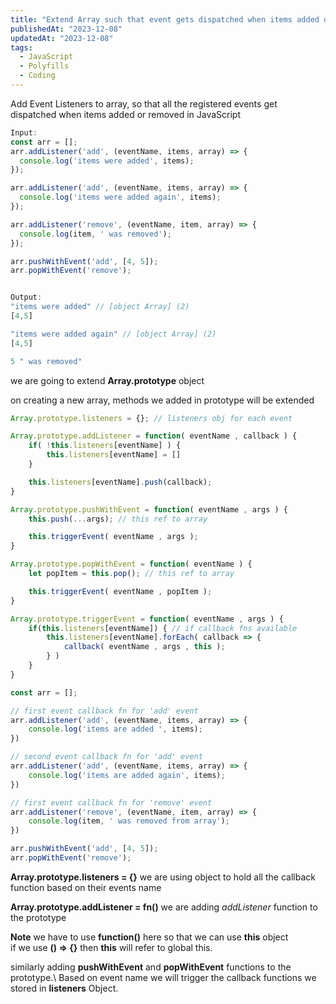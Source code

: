 ```yaml
---
title: "Extend Array such that event gets dispatched when items added or removed in JavaScript"
publishedAt: "2023-12-08"
updatedAt: "2023-12-08"
tags:
  - JavaScript
  - Polyfills
  - Coding
---
```


Add Event Listeners to array, so that all the registered events get dispatched when items added or removed in JavaScript

```js
Input:
const arr = [];
arr.addListener('add', (eventName, items, array) => {
  console.log('items were added', items);
});

arr.addListener('add', (eventName, items, array) => {
  console.log('items were added again', items);
});

arr.addListener('remove', (eventName, item, array) => {
  console.log(item, ' was removed');
});

arr.pushWithEvent('add', [4, 5]);
arr.popWithEvent('remove');


Output:
"items were added" // [object Array] (2)
[4,5]

"items were added again" // [object Array] (2)
[4,5]

5 " was removed"
```

we are going to extend **Array.prototype** object 

on creating a new array, methods we added in prototype will be extended

```js
Array.prototype.listeners = {}; // listeners obj for each event

Array.prototype.addListener = function( eventName , callback ) {
    if( !this.listeners[eventName] ) {
        this.listeners[eventName] = []
    }

    this.listeners[eventName].push(callback);
}

Array.prototype.pushWithEvent = function( eventName , args ) {
    this.push(...args); // this ref to array

    this.triggerEvent( eventName , args );
}

Array.prototype.popWithEvent = function( eventName ) {
    let popItem = this.pop(); // this ref to array

    this.triggerEvent( eventName , popItem );
}

Array.prototype.triggerEvent = function( eventName , args ) {
    if(this.listeners[eventName]) { // if callback fns available
        this.listeners[eventName].forEach( callback => {
            callback( eventName , args , this );
        } ) 
    }
}

const arr = [];

// first event callback fn for 'add' event
arr.addListener('add', (eventName, items, array) => {
    console.log('items are added ', items);
})

// second event callback fn for 'add' event
arr.addListener('add', (eventName, items, array) => {
    console.log('items are added again', items);
})

// first event callback fn for 'remove' event
arr.addListener('remove', (eventName, item, array) => {
    console.log(item, ' was removed from array');
})

arr.pushWithEvent('add', [4, 5]);
arr.popWithEvent('remove');
```
**Array.prototype.listeners = \{\}** we are using object to hold all the callback function based on their events name

**Array.prototype.addListener = fn()** we are adding *addListener* function to the prototype

**Note** we have to use **function()** here so that we can use **this** object\
if we use **() => \{\}** then **this** will refer to global this.

similarly adding **pushWithEvent** and **popWithEvent** functions to the prototype.\ 
Based on event name we will trigger the callback functions we stored in **listeners** Object.
